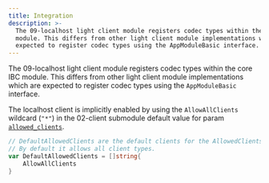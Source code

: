 ```yaml
---
title: Integration
description: >-
  The 09-localhost light client module registers codec types within the core IBC
  module. This differs from other light client module implementations which are
  expected to register codec types using the AppModuleBasic interface.
---
```

The 09-localhost light client module registers codec types within the core IBC module. This differs from other light client module implementations which are expected to register codec types using the `AppModuleBasic` interface.

The localhost client is implicitly enabled by using the `AllowAllClients` wildcard (`"*"`) in the 02-client submodule default value for param  [`allowed_clients`](https://github.com/cosmos/ibc-go/blob/v7.0.0/proto/ibc/core/client/v1/client.proto#L102).

```go
// DefaultAllowedClients are the default clients for the AllowedClients parameter.
// By default it allows all client types.
var DefaultAllowedClients = []string{
    AllowAllClients
}
```
